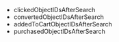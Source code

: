 - clickedObjectIDsAfterSearch
- convertedObjectIDsAfterSearch
- addedToCartObjectIDsAfterSearch
- purchasedObjectIDsAfterSearch